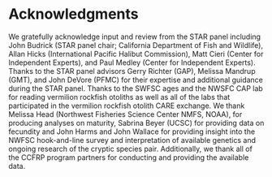 \clearpage

# Acknowledgments
We gratefully acknowledge input and review from the STAR panel including John 
Budrick (STAR panel chair; California Department of Fish and Wildlife), 
Allan Hicks (International Pacific Halibut Commission), Matt Cieri (Center for 
Independent Experts), and Paul Medley (Center for Independent Experts). Thanks 
to the STAR panel advisors Gerry Richter (GAP), Melissa Mandrup (GMT), and John 
DeVore (PFMC) for their expertise and additional guidance during the STAR panel. 
Thanks to the SWFSC ages and the NWSFC CAP lab for reading vermilion rockfish otoliths as well as all of the labs that participated in the vermilion rockfish otolith CARE exchange. We thank Melissa Head (Northwest Fisheries Science Center NMFS, NOAA), for producing analyses on maturity, Sabrina Beyer (UCSC) for providing data on fecundity and John Harms and John Wallace for providing insight into the NWFSC hook-and-line survey and interpretation of available genetics and ongoing research of the cryptic species pair. Additionally, we thank all of the CCFRP program partners for conducting and providing the available data.


